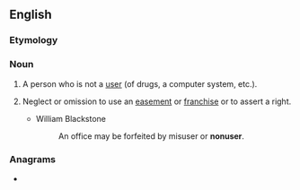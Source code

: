 ==English==

===Etymology===
{{prefix|en|non|user}}

===Noun===
{{en-noun}}

# A person who is not a [[user]] (of drugs, a computer system, etc.).
# {{lb|en|legal}} Neglect or omission to use an [[easement]] or [[franchise]] or to assert a right.
#* William Blackstone
#*: An office may be forfeited by misuser or '''nonuser'''.
#: {{rfquotek|Kent|lang=en}}

===Anagrams===
* {{anagrams|en|a=ennorsu|neurons}}